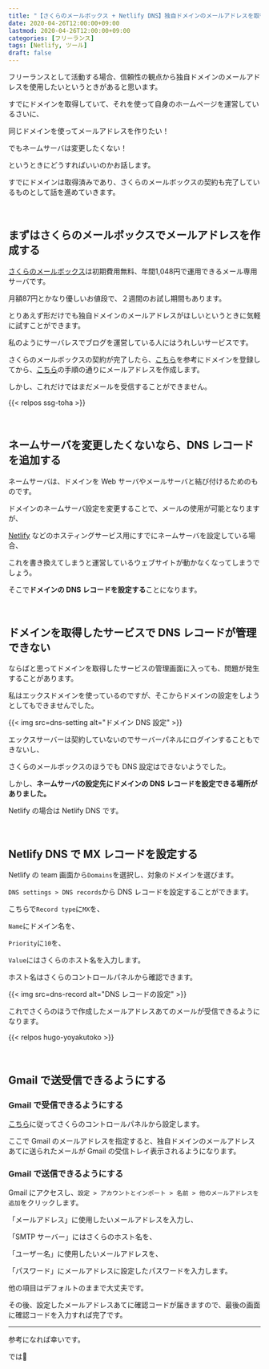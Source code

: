 ```yaml
---
title: "【さくらのメールボックス + Netlify DNS】独自ドメインのメールアドレスを取得して Gmail で送受信できるようにする"
date: 2020-04-26T12:00:00+09:00
lastmod: 2020-04-26T12:00:00+09:00
categories: [フリーランス]
tags: [Netlify, ツール]
draft: false
---
```


フリーランスとして活動する場合、信頼性の観点から独自ドメインのメールアドレスを使用したいというときがあると思います。

すでにドメインを取得していて、それを使って自身のホームページを運営しているさいに、

同じドメインを使ってメールアドレスを作りたい！

でもネームサーバは変更したくない！

というときにどうすればいいのかお話します。

<!--more-->

すでにドメインは取得済みであり、さくらのメールボックスの契約も完了しているものとして話を進めていきます。

<br/>

## まずはさくらのメールボックスでメールアドレスを作成する

[さくらのメールボックス](https://www.sakura.ne.jp/mail/)は初期費用無料、年間1,048円で運用できるメール専用サーバです。

月額87円とかなり優しいお値段で、２週間のお試し期間もあります。

とりあえず形だけでも独自ドメインのメールアドレスがほしいというときに気軽に試すことができます。

私のようにサーバレスでブログを運営している人にはうれしいサービスです。

さくらのメールボックスの契約が完了したら、[こちら](https://help.sakura.ad.jp/360000237321/#03)を参考にドメインを登録してから、[こちら](https://help.sakura.ad.jp/360000225362/#02)の手順の通りにメールアドレスを作成します。

しかし、これだけではまだメールを受信することができません。

{{< relpos ssg-toha >}}

<br/>

## ネームサーバを変更したくないなら、DNS レコードを追加する

ネームサーバは、ドメインを Web サーバやメールサーバと結び付けるためのものです。

ドメインのネームサーバ設定を変更することで、メールの使用が可能となりますが、

[Netlify](https://www.netlify.com/) などのホスティングサービス用にすでにネームサーバを設定している場合、

これを書き換えてしまうと運営しているウェブサイトが動かなくなってしまうでしょう。

そこで**ドメインの DNS レコードを設定する**ことになります。

<br/>

## ドメインを取得したサービスで DNS レコードが管理できない

ならばと思ってドメインを取得したサービスの管理画面に入っても、問題が発生することがあります。

私はエックスドメインを使っているのですが、そこからドメインの設定をしようとしてもできませんでした。

{{< img src=dns-setting alt="ドメイン DNS 設定" >}}

エックスサーバーは契約していないのでサーバーパネルにログインすることもできないし、

さくらのメールボックスのほうでも DNS 設定はできないようでした。

しかし、**ネームサーバの設定先にドメインの DNS レコードを設定できる場所がありました。**

Netlify の場合は Netlify DNS です。

<br/>

## Netlify DNS で MX レコードを設定する

Netlify の team 画面から`Domains`を選択し、対象のドメインを選びます。

`DNS settings > DNS records`から DNS レコードを設定することができます。

こちらで`Record type`に`MX`を、

`Name`にドメイン名を、

`Priority`に`10`を、

`Value`にはさくらのホスト名を入力します。

ホスト名はさくらのコントロールパネルから確認できます。

{{< img src=dns-record alt="DNS レコードの設定" >}}

これでさくらのほうで作成したメールアドレスあてのメールが受信できるようになります。

{{< relpos hugo-yoyakutoko >}}

<br/>

## Gmail で送受信できるようにする

### Gmail で受信できるようにする

[こちら](https://help.sakura.ad.jp/360000322401/)に従ってさくらのコントロールパネルから設定します。

ここで Gmail のメールアドレスを指定すると、独自ドメインのメールアドレスあてに送られたメールが Gmail の受信トレイ表示されるようになります。

### Gmail で送信できるようにする

Gmail にアクセスし、`設定 > アカウントとインポート > 名前 > 他のメールアドレスを追加`をクリックします。

「メールアドレス」に使用したいメールアドレスを入力し、

「SMTP サーバー」にはさくらのホスト名を、

「ユーザー名」に使用したいメールアドレスを、

「パスワード」にメールアドレスに設定したパスワードを入力します。

他の項目はデフォルトのままで大丈夫です。

その後、設定したメールアドレスあてに確認コードが届きますので、最後の画面に確認コードを入力すれば完了です。

---

参考になれば幸いです。

では👋
